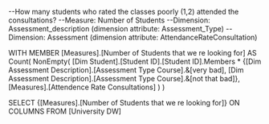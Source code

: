 --How many students who rated the classes poorly (1,2) attended the consultations? 
	--Measure: Number of Students 
	--Dimension: Assessment_description (dimension attribute: Assessment_Type) 
	--Dimension: Assessment (dimension attribute: AttendanceRateConsultation) 

WITH MEMBER [Measures].[Number of Students that we re looking for] AS
    Count(
        NonEmpty(
            [Dim Student].[Student ID].[Student ID].Members *
            {[Dim Assessment Description].[Assessment Type Course].&[very bad], [Dim Assessment Description].[Assessment Type Course].&[not that bad]},
            [Measures].[Attendence Rate Consultations]
        )
    )

SELECT
  {[Measures].[Number of Students that we re looking for]} ON COLUMNS
FROM [University DW]
